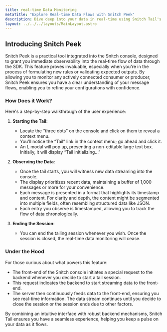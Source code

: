 ```yaml
---
title: real-time Data Monitoring
metaTitle: "Explore Real-time Data Flows with Snitch Peek"
description: Dive deep into your data in real-time using Snitch Tail's intuitive interface.
layout: ../../../layouts/MainLayout.astro
---
```


## Introducing Snitch Peek

Snitch Peek is a practical tool integrated into the Snitch console, designed to grant you immediate observability into the real-time flow of data through the SDK. This feature proves invaluable, especially when you're in the process of formulating new rules or validating expected outputs. By allowing you to monitor any actively connected consumer or producer, Snitch Peek ensures you have a clear understanding of your message flows, enabling you to refine your configurations with confidence.

### How Does it Work?

Here's a step-by-step walkthrough of the user experience:

1. **Starting the Tail**:
    - Locate the “three dots” on the console and click on them to reveal a context menu.
    - You'll notice the “Tail” link in the context menu; go ahead and click it.
    - An L modal will pop up, presenting a non-editable large text box. Initially, it will display “Tail initializing...” 

2. **Observing the Data**:
    - Once the tail starts, you will witness new data streaming into the console.
    - The display prioritizes recent data, maintaining a buffer of 1,000 messages or more for your convenience.
    - Each message is presented in a format that highlights its timestamp and content. For clarity and depth, the content might be segmented into multiple fields, often resembling structured data like JSON.
    - Each entry you observe is timestamped, allowing you to track the flow of data chronologically.

3. **Ending the Session**:
    - You can end the tailing session whenever you wish. Once the session is closed, the real-time data monitoring will cease.

### Under the Hood

For those curious about what powers this feature:

- The front-end of the Snitch console initiates a special request to the backend whenever you decide to start a tail session.
- This request indicates the backend to start streaming data to the front-end.
- The server then continuously feeds data to the front-end, ensuring you see real-time information. The data stream continues until you decide to close the session or the session ends due to other factors.

By combining an intuitive interface with robust backend mechanisms, Snitch Tail ensures you have a seamless experience, helping you keep a pulse on your data as it flows.
